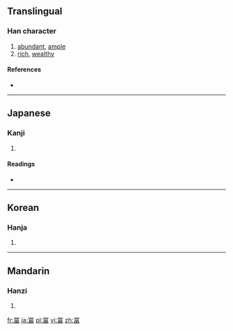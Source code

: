 {{also|富}}
==Translingual==

===Han character===
{{Han char|rn=14|rad=冖|as=09|sn=11|four=|canj=月一口田 (BMRW), X月一口田 (XBMRW)}}

# [[abundant]], [[ample]]
# [[rich]], [[wealthy]]

====References====
* {{Han ref|kx=0131.030|dkj=01592|dj=0293.130|hdz=10305.030|uh=51A8|ud=20904}}

----

==Japanese==

===Kanji===
{{ja-kanji|grade=|rs=冖09}}

# {{defn|lang=ja|sort=冖09}}

====Readings====
* {{ja-readings|on=[[ふ]] (fu), [[ふう]] (fū)|kun=[[とむ]] (tomu)}}

----

==Korean==

===Hanja===
{{ko-hanja|hangeul=부|rv=bu|mr=pu}}

# {{defn|lang=ko|sort=冖09}}

----

==Mandarin==

===Hanzi===
{{cmn-hanzi|pin=[[fù]] ([[fu4]])|wg=fu<sup>4</sup>}}

# {{defn|lang=cmn|sort=冖09}}

[[fr:冨]]
[[ja:冨]]
[[pl:冨]]
[[vi:冨]]
[[zh:冨]]